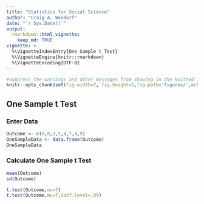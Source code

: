 ```yaml
---
title: "Statistics for Social Science"
author: "Craig A. Wendorf"
date: "`r Sys.Date()`"
output: 
  rmarkdown::html_vignette:
    keep_md: TRUE
vignette: >
  %\VignetteIndexEntry{One Sample t Test}
  %\VignetteEngine{knitr::rmarkdown}
  %\VignetteEncoding{UTF-8}
---
```


```r
#suppress the warnings and other messages from showing in the knitted file.
knitr::opts_chunk$set(fig.width=7, fig.height=5,fig.path='figures/',echo=TRUE,warning=FALSE,message=FALSE)
```

## One Sample t Test

### Enter Data

```r
Outcome <- c(0,0,3,5,4,7,4,9)
OneSampleData <- data.frame(Outcome)
OneSampleData
```

### Calculate One Sample t Test

```r
mean(Outcome)
sd(Outcome)

t.test(Outcome,mu=7)
t.test(Outcome,mu=7,conf.level=.99)
```
